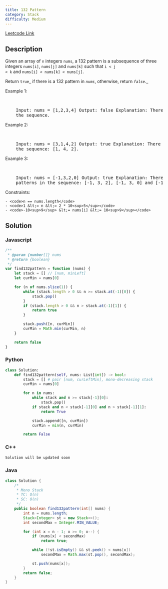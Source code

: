 ```yaml
---
title: 132 Pattern
category: Stack
difficulty: Medium
---
```


<Callout>

[Leetcode Link](https://leetcode.com/problems/132-pattern)

</Callout>

## Description

Given an array of <code>n</code> integers <code>nums</code>, a 132 pattern is a subsequence of three integers <code>nums[i]</code>, <code>nums[j]</code> and <code>nums[k]</code> such that <code>i &lt; j &lt; k</code> and <code>nums[i] &lt; nums[k] &lt; nums[j]</code>.

Return <code>true</code>_ if there is a 132 pattern in _<code>nums</code>_, otherwise, return _<code>false</code>_._

Example 1:

<br />
<pre className="overflow-x-auto">
	Input: nums = [1,2,3,4] Output: false Explanation: There is no 132 pattern in
	the sequence.
</pre>

Example 2:

<br />
<pre className="overflow-x-auto">
	Input: nums = [3,1,4,2] Output: true Explanation: There is a 132 pattern in
	the sequence: [1, 4, 2].
</pre>

Example 3:

<br />
<pre className="overflow-x-auto">
	Input: nums = [-1,3,2,0] Output: true Explanation: There are three 132
	patterns in the sequence: [-1, 3, 2], [-1, 3, 0] and [-1, 2, 0].
</pre>

Constraints:

    - <code>n == nums.length</code>
    - <code>1 &lt;= n &lt;= 2 * 10<sup>5</sup></code>
    - <code>-10<sup>9</sup> &lt;= nums[i] &lt;= 10<sup>9</sup></code>

## Solution

### Javascript

```javascript
/**
 * @param {number[]} nums
 * @return {boolean}
 */
var find132pattern = function (nums) {
	let stack = [] // [num, minLeft]
	let curMin = nums[0]

	for (n of nums.slice(1)) {
		while (stack.length > 0 && n >= stack.at(-1)[0]) {
			stack.pop()
		}
		if (stack.length > 0 && n > stack.at(-1)[1]) {
			return true
		}

		stack.push([n, curMin])
		curMin = Math.min(curMin, n)
	}

	return false
}
```

### Python

```python
class Solution:
    def find132pattern(self, nums: List[int]) -> bool:
        stack = [] # pair [num, curLeftMin], mono-decreasing stack
        curMin = nums[0]

        for n in nums:
            while stack and n >= stack[-1][0]:
                stack.pop()
            if stack and n < stack[-1][0] and n > stack[-1][1]:
                return True

            stack.append([n, curMin])
            curMin = min(n, curMin)

        return False

```

### C++

```cpp
Solution will be updated soon
```

### Java

```java
class Solution {
    /*
     * Mono Stack
     * TC: O(n)
     * SC: O(n)
     */
    public boolean find132pattern(int[] nums) {
        int n = nums.length;
        Stack<Integer> st = new Stack<>();
        int secondMax = Integer.MIN_VALUE;

        for (int x = n - 1; x >= 0; x--) {
            if (nums[x] < secondMax)
                return true;

            while (!st.isEmpty() && st.peek() < nums[x])
                secondMax = Math.max(st.pop(), secondMax);

            st.push(nums[x]);
        }
        return false;
    }
}

```
